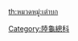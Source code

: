{{Commonscat|Testudinidae}}

[[Category:陸龜總科|Category:陸龜總科]]


[[th:หมวดหมู่:เต่าบก|th:หมวดหมู่:เต่าบก]]